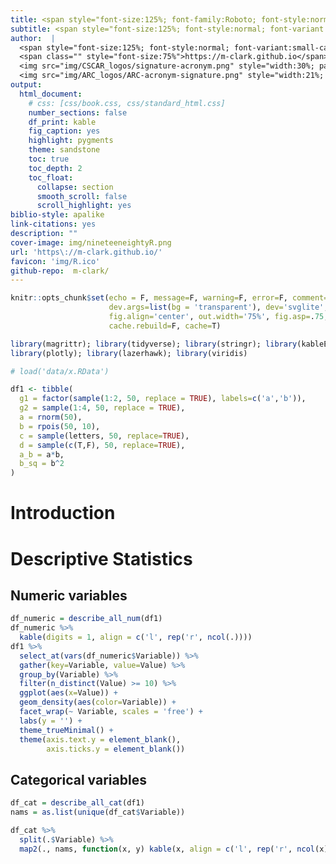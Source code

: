 ```yaml
---
title: <span style="font-size:125%; font-family:Roboto; font-style:normal">Basic Report</span>
subtitle: <span style="font-size:125%; font-style:normal; font-variant:small-caps; font-family:'Open Sans'">Subtitle</span>
author:  |
  <span style="font-size:125%; font-style:normal; font-variant:small-caps; font-family:'Open Sans'">Michael Clark</span> <br>
  <span class="" style="font-size:75%">https://m-clark.github.io</span><br><br>
  <img src="img/CSCAR_logos/signature-acronym.png" style="width:30%; padding:10px 0;" alt="University of Michigan: CSCAR"> <br>
  <img src="img/ARC_logos/ARC-acronym-signature.png" style="width:21%; padding:10px 0;" alt="University of Michigan: Advanced Research Computing"> 
output:
  html_document:
    # css: [css/book.css, css/standard_html.css]
    number_sections: false
    df_print: kable
    fig_caption: yes
    highlight: pygments
    theme: sandstone
    toc: true
    toc_depth: 2
    toc_float:
      collapse: section
      smooth_scroll: false    
      scroll_highlight: yes
biblio-style: apalike
link-citations: yes
description: ""    
cover-image: img/nineteeneightyR.png
url: 'https\://m-clark.github.io/' 
favicon: 'img/R.ico'
github-repo:  m-clark/
---
```


```r
knitr::opts_chunk$set(echo = F, message=F, warning=F, error=F, comment=NA, R.options=list(width=220),   # code 
                      dev.args=list(bg = 'transparent'), dev='svglite',                                 # viz
                      fig.align='center', out.width='75%', fig.asp=.75,                 
                      cache.rebuild=F, cache=T)                                                         # cache
```

```r
library(magrittr); library(tidyverse); library(stringr); library(kableExtra); 
library(plotly); library(lazerhawk); library(viridis)
```


```r
# load('data/x.RData')

df1 <- tibble(
  g1 = factor(sample(1:2, 50, replace = TRUE), labels=c('a','b')),
  g2 = sample(1:4, 50, replace = TRUE),
  a = rnorm(50),
  b = rpois(50, 10),
  c = sample(letters, 50, replace=TRUE),
  d = sample(c(T,F), 50, replace=TRUE),
  a_b = a*b,
  b_sq = b^2
)


```


# Introduction

# Descriptive Statistics

## Numeric variables

```r
df_numeric = describe_all_num(df1) 
df_numeric %>% 
  kable(digits = 1, align = c('l', rep('r', ncol(.))))
df1 %>% 
  select_at(vars(df_numeric$Variable)) %>% 
  gather(key=Variable, value=Value) %>% 
  group_by(Variable) %>% 
  filter(n_distinct(Value) >= 10) %>% 
  ggplot(aes(x=Value)) +
  geom_density(aes(color=Variable)) +
  facet_wrap(~ Variable, scales = 'free') +
  labs(y = '') + 
  theme_trueMinimal() +
  theme(axis.text.y = element_blank(),
        axis.ticks.y = element_blank())
```

## Categorical variables

```r
df_cat = describe_all_cat(df1) 
nams = as.list(unique(df_cat$Variable))

df_cat %>% 
  split(.$Variable) %>% 
  map2(., nams, function(x, y) kable(x, align = c('l', rep('r', ncol(x))), caption=y))
```



